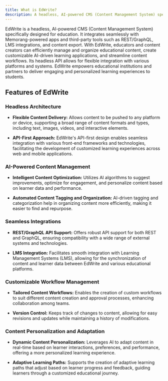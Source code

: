 ```yaml
---
title: What is EdWrite?
description: A headless, AI-powered CMS (Content Management System) specifically designed for education.
---
```


EdWrite is a headless, AI-powered CMS (Content Management System) specifically designed for education. It integrates seamlessly with Memorang-powered apps and third-party tools such as REST/GraphQL, LMS integrations, and content export. With EdWrite, educators and content creators can efficiently manage and organize educational content, create customizable AI-driven learning applications, and streamline content workflows. Its headless API allows for flexible integration with various platforms and systems. EdWrite empowers educational institutions and partners to deliver engaging and personalized learning experiences to students.

## Features of EdWrite

### Headless Architecture

- **Flexible Content Delivery:** Allows content to be pushed to any platform or device, supporting a broad range of content formats and types, including text, images, videos, and interactive elements.

- **API-First Approach:** EdWrite's API-first design enables seamless integration with various front-end frameworks and technologies, facilitating the development of customized learning experiences across web and mobile applications.

### AI-Powered Content Management

- **Intelligent Content Optimization:** Utilizes AI algorithms to suggest improvements, optimize for engagement, and personalize content based on learner data and performance.

- **Automated Content Tagging and Organization:** AI-driven tagging and categorization help in organizing content more efficiently, making it easier to find and repurpose.

### Seamless Integrations

- **REST/GraphQL API Support:** Offers robust API support for both REST and GraphQL, ensuring compatibility with a wide range of external systems and technologies.

- **LMS Integration:** Facilitates smooth integration with Learning Management Systems (LMS), allowing for the synchronization of content and learner data between EdWrite and various educational platforms.

### Customizable Workflow Management

- **Tailored Content Workflows:** Enables the creation of custom workflows to suit different content creation and approval processes, enhancing collaboration among teams.

- **Version Control:** Keeps track of changes to content, allowing for easy revisions and updates while maintaining a history of modifications.

### Content Personalization and Adaptation

- **Dynamic Content Personalization:** Leverages AI to adapt content in real-time based on learner interactions, preferences, and performance, offering a more personalized learning experience.

- **Adaptive Learning Paths:** Supports the creation of adaptive learning paths that adjust based on learner progress and feedback, guiding learners through a customized educational journey.
